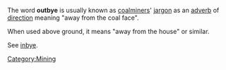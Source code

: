 The word '''outbye''' is usually known as [[coal|coalminer]]s' [[jargon]] as an [[adverb]] of [[direction]] meaning "away from the coal face".

When used above ground, it means "away from the house" or similar.

See [[inbye]].

[[Category:Mining]]
{{stub}}